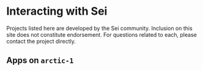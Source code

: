 
# Interacting with Sei

<Callout type="warning" emoji="⚠️">
  Projects listed here are developed by the Sei community. Inclusion on this
  site does not constitute endorsement. For questions related to each, please
  contact the project directly.
</Callout>

## Apps on `arctic-1`

<Cards>
  <Card
    title="Camel"
    description="Sei's Liquidity Oasis"
    href="https://camel-finance-dev.vercel.app/?_vercel_share=omIuT4Za4DTvYd1NUwcPDzwMtJsEGPvX"
    image={camelLogo}
  />
  <Card
    title="Beluga"
    description="Decentralized protocol that allows users to lend or borrow selected cryptocurrencies"
    href="https://testapp.belugas.io/dashboard"
    image={belugaLogo}
  />
  <Card
    title="Gamblino"
    description="GambleFi protocol covering crypto, sportsbook and classic games of chance"
    href="https://gamblino-staging-git-feature-gam-252-pr-2d8410-nima-enterprises.vercel.app/games/market-minds"
    image={gamblinoLogo}
  />
  <Card
    title="Seirum"
    description="Limit orders and DEX aggregation"
    href="https://www.seirum.io/limit?chain=713715&market=0x30b64B4227bF9fBADA2818f3F766Ec185092C101"
    image={seirumLogo}
  />
  <Card
    title="Fluid"
    description="Unlocking liquidity with interest-free loans, using SEI as collateral"
    href="https://dev.thefluid.xyz"
    image={fluidLogo}
  />
  <Card
    title="DragonSwap"
    description="The Native DEX on SEI"
    href="https://test.dragonswap.app/"
    image={dragonswapLogo}
  />
</Cards>
